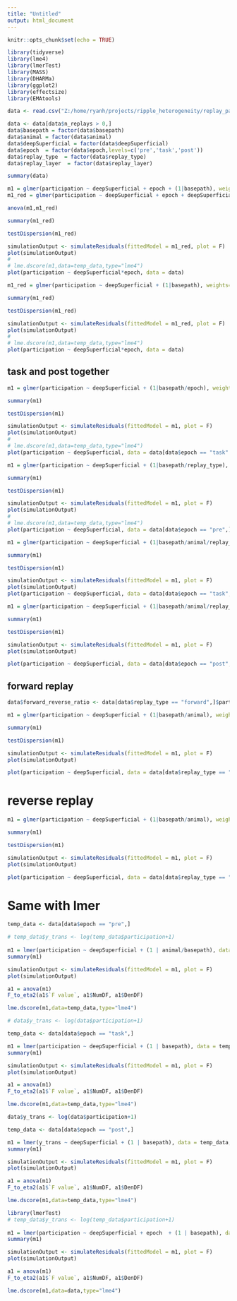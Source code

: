 ```yaml
---
title: "Untitled"
output: html_document
---
```


```r
knitr::opts_chunk$set(echo = TRUE)
```

```r

library(tidyverse)
library(lme4)
library(lmerTest)
library(MASS)
library(DHARMa)
library(ggplot2)
library(effectsize)
library(EMAtools)

```

```r

data <- read.csv("Z:/home/ryanh/projects/ripple_heterogeneity/replay_participation_df.csv")

data <- data[data$n_replays > 0,]
data$basepath = factor(data$basepath)
data$animal = factor(data$animal)
data$deepSuperficial = factor(data$deepSuperficial)
data$epoch  = factor(data$epoch,levels=c('pre','task','post'))
data$replay_type  = factor(data$replay_type)
data$replay_layer  = factor(data$replay_layer)

summary(data)
```

```r

m1 = glmer(participation ~ deepSuperficial + epoch + (1|basepath), weights=n_replays, data=data,family="binomial")
m1_red = glmer(participation ~ deepSuperficial + epoch + deepSuperficial*epoch + (1|basepath), weights=n_replays, data=data,family="binomial")

anova(m1,m1_red)

summary(m1_red)

testDispersion(m1_red)

simulationOutput <- simulateResiduals(fittedModel = m1_red, plot = F)
plot(simulationOutput)
# 
# lme.dscore(m1,data=temp_data,type="lme4")
plot(participation ~ deepSuperficial*epoch, data = data)

```

```r
m1_red = glmer(participation ~ deepSuperficial + (1|basepath), weights=n_replays, data=data,family="binomial")

summary(m1_red)

testDispersion(m1_red)

simulationOutput <- simulateResiduals(fittedModel = m1_red, plot = F)
plot(simulationOutput)
# 
# lme.dscore(m1,data=temp_data,type="lme4")
plot(participation ~ deepSuperficial*epoch, data = data)
```


## task and post together

```r
m1 = glmer(participation ~ deepSuperficial + (1|basepath/epoch), weights=n_replays, data=data[data$epoch == "task" | data$epoch == "post",],family="binomial")

summary(m1)

testDispersion(m1)

simulationOutput <- simulateResiduals(fittedModel = m1, plot = F)
plot(simulationOutput)
# 
# lme.dscore(m1,data=temp_data,type="lme4")
plot(participation ~ deepSuperficial, data = data[data$epoch == "task" | data$epoch == "post",])
```


```r

m1 = glmer(participation ~ deepSuperficial + (1|basepath/replay_type), weights=n_replays, data=data[data$epoch == "pre",],family="binomial")

summary(m1)

testDispersion(m1)

simulationOutput <- simulateResiduals(fittedModel = m1, plot = F)
plot(simulationOutput)
# 
# lme.dscore(m1,data=temp_data,type="lme4")
plot(participation ~ deepSuperficial, data = data[data$epoch == "pre",])

```



```r

m1 = glmer(participation ~ deepSuperficial + (1|basepath/animal/replay_type), weights=n_replays, data=data[data$epoch == "task",],family="binomial")

summary(m1)

testDispersion(m1)

simulationOutput <- simulateResiduals(fittedModel = m1, plot = F)
plot(simulationOutput)
plot(participation ~ deepSuperficial, data = data[data$epoch == "task",])

```



```r

m1 = glmer(participation ~ deepSuperficial + (1|basepath/animal/replay_type), weights=n_replays, data=data[data$epoch == "post",],family="binomial")

summary(m1)

testDispersion(m1)

simulationOutput <- simulateResiduals(fittedModel = m1, plot = F)
plot(simulationOutput)

plot(participation ~ deepSuperficial, data = data[data$epoch == "post",])

```

## forward replay

```r
data$forward_reverse_ratio <- data[data$replay_type == "forward",]$participation / data[data$replay_type == "reverse",]$participation

m1 = glmer(participation ~ deepSuperficial + (1|basepath/animal), weights=n_replays, data=data[data$replay_type == "forward",],family="binomial")

summary(m1)

testDispersion(m1)

simulationOutput <- simulateResiduals(fittedModel = m1, plot = F)
plot(simulationOutput)

plot(participation ~ deepSuperficial, data = data[data$replay_type == "forward",])

```

# reverse replay
```r

m1 = glmer(participation ~ deepSuperficial + (1|basepath/animal), weights=n_replays, data=data[data$replay_type == "reverse",],family="binomial")

summary(m1)

testDispersion(m1)

simulationOutput <- simulateResiduals(fittedModel = m1, plot = F)
plot(simulationOutput)

plot(participation ~ deepSuperficial, data = data[data$replay_type == "reverse",])

```

# Same with lmer



```r
temp_data <- data[data$epoch == "pre",]

# temp_data$y_trans <- log(temp_data$participation+1)
  
m1 = lmer(participation ~ deepSuperficial + (1 | animal/basepath), data = temp_data,REML=FALSE)
summary(m1)

simulationOutput <- simulateResiduals(fittedModel = m1, plot = F)
plot(simulationOutput)

a1 = anova(m1)
F_to_eta2(a1$`F value`, a1$NumDF, a1$DenDF)

lme.dscore(m1,data=temp_data,type="lme4")

```

```r
# data$y_trans <- log(data$participation+1)

temp_data <- data[data$epoch == "task",]

m1 = lmer(participation ~ deepSuperficial + (1 | basepath), data = temp_data,REML=FALSE)
summary(m1)

simulationOutput <- simulateResiduals(fittedModel = m1, plot = F)
plot(simulationOutput)

a1 = anova(m1)
F_to_eta2(a1$`F value`, a1$NumDF, a1$DenDF)

lme.dscore(m1,data=temp_data,type="lme4")

```

```r
data$y_trans <- log(data$participation+1)

temp_data <- data[data$epoch == "post",]

m1 = lmer(y_trans ~ deepSuperficial + (1 | basepath), data = temp_data,REML=FALSE)
summary(m1)

simulationOutput <- simulateResiduals(fittedModel = m1, plot = F)
plot(simulationOutput)

a1 = anova(m1)
F_to_eta2(a1$`F value`, a1$NumDF, a1$DenDF)

lme.dscore(m1,data=temp_data,type="lme4")

```

```r
library(lmerTest)
# temp_data$y_trans <- log(temp_data$participation+1)
  
m1 = lmer(participation ~ deepSuperficial + epoch  + (1 | basepath), data = data,REML=FALSE)
summary(m1)

simulationOutput <- simulateResiduals(fittedModel = m1, plot = F)
plot(simulationOutput)

a1 = anova(m1)
F_to_eta2(a1$`F value`, a1$NumDF, a1$DenDF)

lme.dscore(m1,data=data,type="lme4")

```